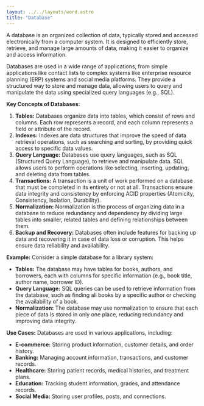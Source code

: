 ```yaml
---
layout: ../../layouts/word.astro
title: "Database"
---
```

A database is an organized collection of data, typically stored and accessed electronically from a computer system. It is designed to efficiently store, retrieve, and manage large amounts of data, making it easier to organize and access information.

Databases are used in a wide range of applications, from simple applications like contact lists to complex systems like enterprise resource planning (ERP) systems and social media platforms. They provide a structured way to store and manage data, allowing users to query and manipulate the data using specialized query languages (e.g., SQL).

**Key Concepts of Databases:**
1. **Tables:** Databases organize data into tables, which consist of rows and columns. Each row represents a record, and each column represents a field or attribute of the record.
2. **Indexes:** Indexes are data structures that improve the speed of data retrieval operations, such as searching and sorting, by providing quick access to specific data values.
3. **Query Language:** Databases use query languages, such as SQL (Structured Query Language), to retrieve and manipulate data. SQL allows users to perform operations like selecting, inserting, updating, and deleting data from tables.
4. **Transactions:** A transaction is a unit of work performed on a database that must be completed in its entirety or not at all. Transactions ensure data integrity and consistency by enforcing ACID properties (Atomicity, Consistency, Isolation, Durability).
5. **Normalization:** Normalization is the process of organizing data in a database to reduce redundancy and dependency by dividing large tables into smaller, related tables and defining relationships between them.
6. **Backup and Recovery:** Databases often include features for backing up data and recovering it in case of data loss or corruption. This helps ensure data reliability and availability.

**Example:**
Consider a simple database for a library system:
- **Tables:** The database may have tables for books, authors, and borrowers, each with columns for specific information (e.g., book title, author name, borrower ID).
- **Query Language:** SQL queries can be used to retrieve information from the database, such as finding all books by a specific author or checking the availability of a book.
- **Normalization:** The database may use normalization to ensure that each piece of data is stored in only one place, reducing redundancy and improving data integrity.

**Use Cases:**
Databases are used in various applications, including:
- **E-commerce:** Storing product information, customer details, and order history.
- **Banking:** Managing account information, transactions, and customer records.
- **Healthcare:** Storing patient records, medical histories, and treatment plans.
- **Education:** Tracking student information, grades, and attendance records.
- **Social Media:** Storing user profiles, posts, and connections.